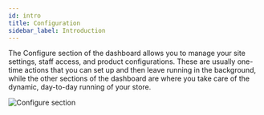 ```yaml
---
id: intro
title: Configuration
sidebar_label: Introduction
---
```


The Configure section of the dashboard allows you to manage your site settings, staff access, and product configurations. These are usually one-time actions that you can set up and then leave running in the background, while the other sections of the dashboard are where you take care of the dynamic, day-to-day running of your store.

![Configure section](../screenshots/config-home.png)
